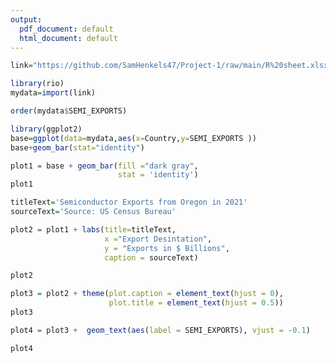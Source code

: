 ```yaml
---
output:
  pdf_document: default
  html_document: default
---
```



```r
link="https://github.com/SamHenkels47/Project-1/raw/main/R%20sheet.xlsx"

library(rio)
mydata=import(link)

```

```r
order(mydata$SEMI_EXPORTS)

```


```r
library(ggplot2)
base=ggplot(data=mydata,aes(x=Country,y=SEMI_EXPORTS ))
base+geom_bar(stat="identity")

```
```r
plot1 = base + geom_bar(fill ="dark gray",
                        stat = 'identity') 
plot1
```
```r
titleText='Semiconductor Exports from Oregon in 2021'
sourceText='Source: US Census Bureau'

plot2 = plot1 + labs(title=titleText,
                     x ="Export Desintation", 
                     y = "Exports in $ Billions",
                     caption = sourceText) 

plot2

```
```r
plot3 = plot2 + theme(plot.caption = element_text(hjust = 0), 
                      plot.title = element_text(hjust = 0.5))
plot3
```

```r
plot4 = plot3 +  geom_text(aes(label = SEMI_EXPORTS), vjust = -0.1)

plot4
```
